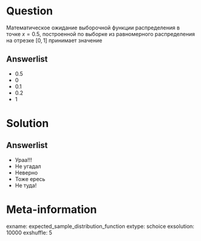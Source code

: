 Question
========

Математическое ожидание выборочной функции распределения в точке $х=0.5$, построенной по выборке из равномерного распределения на отрезке $[0,1]$ принимает значение 

Answerlist
----------

* $0.5$
* $0$
* $0.1$
* $0.2$
* $1$


Solution
========

Answerlist
----------
* Ураа!!!
* Не угадал
* Неверно
* Тоже ересь
* Не туда!

Meta-information
================
exname: expected_sample_distribution_function
extype: schoice
exsolution: 10000
exshuffle: 5
